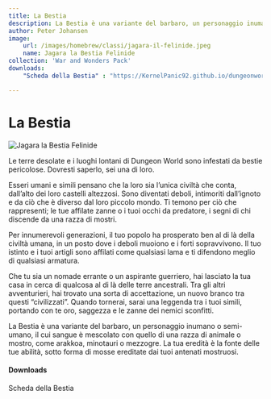 ```yaml
---
title: La Bestia
description: La Bestia è una variante del barbaro, un personaggio inumano o semi-umano, il cui sangue è mescolato con quello di una razza di animale o mostro, come arakkoa, minotauri o mezzogre. La tua eredità è la fonte delle tue abilità, sotto forma di mosse ereditate dai tuoi antenati mostruosi.
author: Peter Johansen
image:
    url: /images/homebrew/classi/jagara-il-felinide.jpeg
    name: Jagara la Bestia Felinide
collection: 'War and Wonders Pack'
downloads:
    "Scheda della Bestia" : "https://KernelPanic92.github.io/dungeonworld-ita/classi/community/Peter%20Johansen/War%20and%20Wonders%20Pack/bestia.pdf"

---
```


# La Bestia

![Jagara la Bestia Felinide](/images/homebrew/classi/jagara-il-felinide.jpeg)

Le terre desolate e i luoghi lontani di Dungeon World sono infestati da bestie pericolose. Dovresti saperlo, sei una di loro.

Esseri umani e simili pensano che la loro sia l’unica civiltà che conta, dall’alto dei loro castelli altezzosi. Sono diventati deboli, intimoriti dall’ignoto e da ciò che è diverso dal loro piccolo mondo. Ti temono per ciò che rappresenti; le tue affilate zanne o i tuoi occhi da predatore, i segni di chi discende da una razza di mostri.

Per innumerevoli generazioni, il tuo popolo ha prosperato ben al di là della civiltà umana, in un posto dove i deboli muoiono e i forti sopravvivono. Il tuo istinto e i tuoi artigli sono affilati come qualsiasi lama e ti difendono meglio di qualsiasi armatura.

Che tu sia un nomade errante o un aspirante guerriero, hai lasciato la tua casa in cerca di qualcosa al di là delle terre ancestrali. Tra gli altri avventurieri, hai trovato una sorta di accettazione, un nuovo branco tra questi “civilizzati”. Quando tornerai, sarai una leggenda tra i tuoi simili, portando con te oro, saggezza e le zanne dei nemici sconfitti.

La Bestia è una variante del barbaro, un personaggio inumano o semi-umano, il cui sangue è mescolato con quello di una razza di animale o mostro, come arakkoa, minotauri o mezzogre. La tua eredità è la fonte delle tue abilità, sotto forma di mosse ereditate dai tuoi antenati mostruosi.

#### Downloads

<DownloadLink href="https://KernelPanic92.github.io/dungeonworld-ita/classi/community/Peter%20Johansen/War%20and%20Wonders%20Pack/bestia.pdf">Scheda della Bestia</DownloadLink>
